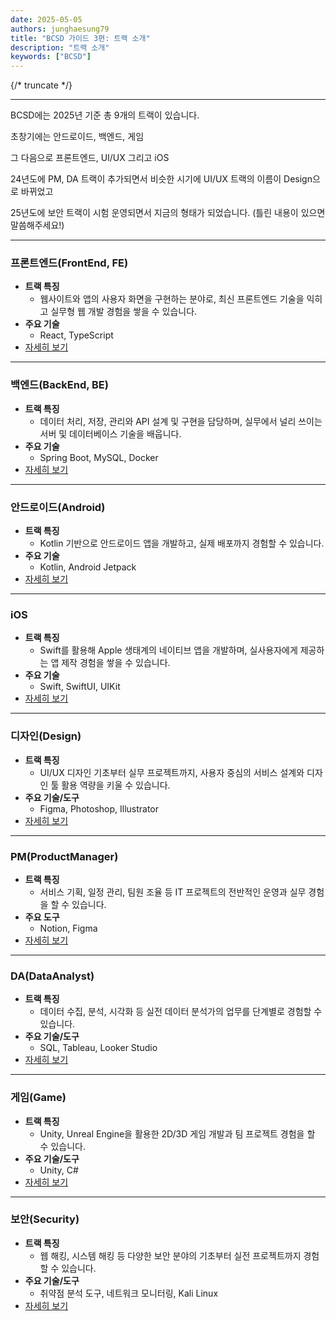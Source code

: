 ```yaml
---
date: 2025-05-05
authors: junghaesung79
title: "BCSD 가이드 3편: 트랙 소개"
description: "트랙 소개"
keywords: ["BCSD"]
---
```


{/* truncate */}

---

BCSD에는 2025년 기준 총 9개의 트랙이 있습니다.

초창기에는 안드로이드, 백엔드, 게임

그 다음으로 프론트엔드, UI/UX 그리고 iOS

24년도에 PM, DA 트랙이 추가되면서 비슷한 시기에 UI/UX 트랙의 이름이 Design으로 바뀌었고

25년도에 보안 트랙이 시험 운영되면서 지금의 형태가 되었습니다. (틀린 내용이 있으면 말씀해주세요!)

---

### 프론트엔드(FrontEnd, FE)

- **트랙 특징**
    - 웹사이트와 앱의 사용자 화면을 구현하는 분야로, 최신 프론트엔드 기술을 익히고 실무형 웹 개발 경험을 쌓을 수 있습니다.
- **주요 기술**
    - React, TypeScript
- [자세히 보기](https://blog.bcsdlab.com/ios/react/introduce-FE-2025)

---

### 백엔드(BackEnd, BE)

- **트랙 특징**
    - 데이터 처리, 저장, 관리와 API 설계 및 구현을 담당하며, 실무에서 널리 쓰이는 서버 및 데이터베이스 기술을 배웁니다.
- **주요 기술**
    - Spring Boot, MySQL, Docker
- [자세히 보기](https://blog.bcsdlab.com/ios/react/introduce-BE-2025)

---

### 안드로이드(Android)

- **트랙 특징**
    - Kotlin 기반으로 안드로이드 앱을 개발하고, 실제 배포까지 경험할 수 있습니다.
- **주요 기술**
    - Kotlin, Android Jetpack
- [자세히 보기](https://blog.bcsdlab.com/ios/react/introduce-Android-2025)

---

### iOS

- **트랙 특징**
    - Swift를 활용해 Apple 생태계의 네이티브 앱을 개발하며, 실사용자에게 제공하는 앱 제작 경험을 쌓을 수 있습니다.
- **주요 기술**
    - Swift, SwiftUI, UIKit
- [자세히 보기](https://blog.bcsdlab.com/ios/react/introduce-iOS-2025)

---

### 디자인(Design)

- **트랙 특징**
    - UI/UX 디자인 기초부터 실무 프로젝트까지, 사용자 중심의 서비스 설계와 디자인 툴 활용 역량을 키울 수 있습니다.
- **주요 기술/도구**
    - Figma, Photoshop, Illustrator
- [자세히 보기](https://blog.bcsdlab.com/ios/react/introduce-Design-2025)

---

### PM(ProductManager)

- **트랙 특징**
    - 서비스 기획, 일정 관리, 팀원 조율 등 IT 프로젝트의 전반적인 운영과 실무 경험을 할 수 있습니다.
- **주요 도구**
    - Notion, Figma
- [자세히 보기](https://blog.bcsdlab.com/ios/react/introduce-PM-2025)

---

### DA(DataAnalyst)

- **트랙 특징**
    - 데이터 수집, 분석, 시각화 등 실전 데이터 분석가의 업무를 단계별로 경험할 수 있습니다.
- **주요 기술/도구**
    - SQL, Tableau, Looker Studio
- [자세히 보기](https://blog.bcsdlab.com/ios/react/introduce-DA-2025)

---

### 게임(Game)

- **트랙 특징**
    - Unity, Unreal Engine을 활용한 2D/3D 게임 개발과 팀 프로젝트 경험을 할 수 있습니다.
- **주요 기술/도구**
    - Unity, C#
- [자세히 보기](https://blog.bcsdlab.com/ios/react/introduce-Game-2025)

---

### 보안(Security)

- **트랙 특징**
    - 웹 해킹, 시스템 해킹 등 다양한 보안 분야의 기초부터 실전 프로젝트까지 경험할 수 있습니다.
- **주요 기술/도구**
    - 취약점 분석 도구, 네트워크 모니터링, Kali Linux
- [자세히 보기](https://blog.bcsdlab.com/ios/react/introduce-Security-2025)